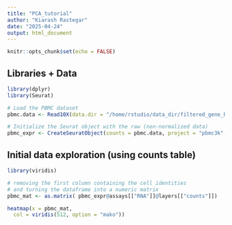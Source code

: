 ```yaml
---
title: "PCA_tutorial"
author: "Kiarash Rastegar"
date: "2025-04-24"
output: html_document
---
```


```r
knitr::opts_chunk$set(echo = FALSE)
```

## Libraries + Data
```r
library(dplyr)
library(Seurat)

# Load the PBMC dataset
pbmc.data <- Read10X(data.dir = "/home/rstudio/data_dir/filtered_gene_bc_matrices/hg19/")

# Initialize the Seurat object with the raw (non-normalized data)
pbmc_expr <- CreateSeuratObject(counts = pbmc.data, project = "pbmc3k", min.cells = 3, min.features = 200)
```

## Initial data exploration (using counts table)

```r
library(viridis)

# removing the first column containing the cell identities
# and turning the dataframe into a numeric matrix
pbmc_mat <- as.matrix( pbmc_expr@assays[["RNA"]]@layers[["counts"]])

heatmap(x = pbmc_mat,
  col = viridis(512, option = "mako"))
```




